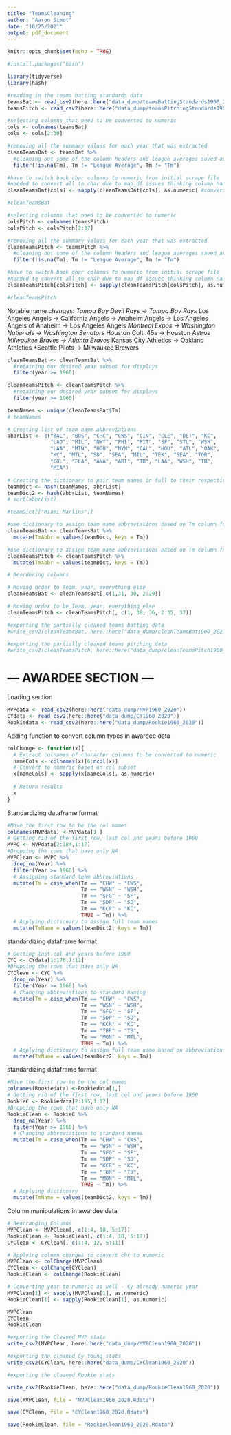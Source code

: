 ```yaml
---
title: "TeamsCleaning"
author: "Aaron Simot"
date: "10/25/2021"
output: pdf_document
---
```


```r
knitr::opts_chunk$set(echo = TRUE)
```

```r
#install.packages("hash")
```


```R
library(tidyverse)
library(hash)
```


```R

#reading in the teams batting standards data
teamsBat <- read_csv2(here::here("data_dump/teamsBattingStandards1900_2020"))
teamsPitch <- read_csv2(here::here("data_dump/teamsPitchingStandards1900_2020"))

```



```R

#selecting columns that need to be converted to numeric
cols <- colnames(teamsBat)
cols <- cols[2:30]

#removing all the summary values for each year that was extracted
cleanTeamsBat <- teamsBat %>%
  #cleaning out some of the column headers and league averages saved as team data
  filter(!is.na(Tm), Tm != "League Average", Tm != "Tm")

#have to switch back char columns to numeric from initial scrape file
#needed to convert all to char due to map_df issues thinking column names were datapoints
cleanTeamsBat[cols] <- sapply(cleanTeamsBat[cols], as.numeric) #converting numeric cols back to numeric

#cleanTeamsBat

```



```R
#selecting columns that need to be converted to numeric
colsPitch <- colnames(teamsPitch)
colsPitch <- colsPitch[2:37]

#removing all the summary values for each year that was extracted
cleanTeamsPitch <- teamsPitch %>%
  #cleaning out some of the column headers and league averages saved as team data
  filter(!is.na(Tm), Tm != "League Average", Tm != "Tm")

#have to switch back char columns to numeric from initial scrape file
#needed to convert all to char due to map_df issues thinking column names were datapoints
cleanTeamsPitch[colsPitch] <- sapply(cleanTeamsPitch[colsPitch], as.numeric) #converting numeric cols back to numeric

#cleanTeamsPitch

```

Notable name changes:
  *Tampa Bay Devil Rays -> Tampa Bay Rays
  *Los Angeles Angels -> California Angels -> Anaheim Angels -> Los Angeles Angels of Anaheim -> Los Angeles Angels
  *Montreal Expos -> Washington Nationals -> Washington Senators
  *Houston Colt .45s -> Houston Astros
  *Milwaukee Braves -> Atlanta Braves
  *Kansas City Athletics -> Oakland Athletics
  *Seattle Pilots -> Milwaukee Brewers

```r

cleanTeamsBat <- cleanTeamsBat %>%
  #retaining our desired year subset for displays
  filter(year >= 1960)

cleanTeamsPitch <- cleanTeamsPitch %>%
  #retaining our desired year subset for displays
  filter(year >= 1960)

teamNames <- unique(cleanTeamsBat$Tm)
# teamNames
```



```r

# Creating list of team name abbreviations
abbrList <- c("BAL", "BOS", "CHC", "CWS", "CIN", "CLE", "DET", "KC",
              "LAD", "MIL", "NYY", "PHI", "PIT", "SF", "STL", "WSH",
              "LAA", "MIN", "HOU", "NYM", "CAL", "HOU", "ATL", "OAK", 
              "KC", "MTL", "SD", "SEA", "MIL", "TEX", "SEA", "TOR", 
              "COL", "FLA", "ANA", "ARI", "TB", "LAA", "WSH", "TB", 
              "MIA")

# Creating the dictionary to pair team names in full to their respective abbreviations
teamDict <- hash(teamNames, abbrList)
teamDict2 <- hash(abbrList, teamNames)
# sort(abbrList)

```

```r

#teamDict[["Miami Marlins"]]

#use dictionary to assign team name abbreviations based on Tm column for Bat table
cleanTeamsBat <- cleanTeamsBat %>%
  mutate(TmAbbr = values(teamDict, keys = Tm))

#use dictionary to assign team name abbreviations based on Tm column for Pitch table
cleanTeamsPitch <- cleanTeamsPitch %>%
  mutate(TmAbbr = values(teamDict, keys = Tm))

```



```r
# Reordering columns

# Moving order to Team, year, everything else
cleanTeamsBat <- cleanTeamsBat[,c(1,31, 30, 2:29)]

# Moving order to be Team, year, everything else
cleanTeamsPitch <- cleanTeamsPitch[, c(1, 38, 36, 2:35, 37)]

```



```R
#exporting the partially cleaned teams batting data
#write_csv2(cleanTeamsBat, here::here("data_dump/cleanTeamsBat1900_2020"))

#exporting the partially cleaned teams pitching data
#write_csv2(cleanTeamsPitch, here::here("data_dump/cleanTeamsPitch1900_2020"))
```


# --- AWARDEE SECTION --- #

Loading section
```r
MVPdata <- read_csv2(here::here("data_dump/MVP1960_2020"))
CYdata <- read_csv2(here::here("data_dump/CY1960_2020"))
Rookiedata <- read_csv2(here::here("data_dump/Rookie1960_2020"))
```

Adding function to convert column types in awardee data
```r
colChange <- function(x){
  # Extract colnames of character columns to be converted to numeric
  nameCols <- colnames(x)[6:ncol(x)]
  # Convert to numeric based on col subset
  x[nameCols] <- sapply(x[nameCols], as.numeric)
  
  # Return results
  x
}
```


Standardizing dataframe format
```r
#Move the first row to be the col names
colnames(MVPdata) <-MVPdata[1,]
# Getting rid of the first row, last col and years before 1960
MVPC <- MVPdata[2:184,1:17]
#Dropping the rows that have only NA
MVPClean <- MVPC %>% 
  drop_na(Year) %>%
  filter(Year >= 1960) %>%
  # Assigning standard team abbreviations
  mutate(Tm = case_when(Tm == "CHW" ~ "CWS", 
                        Tm == "WSN" ~ "WSH", 
                        Tm == "SFG" ~ "SF",
                        Tm == "SDP" ~ "SD", 
                        Tm == "KCR" ~ "KC",
                        TRUE ~ Tm)) %>%
  # Applying dictionary to assign full team names
  mutate(TmName = values(teamDict2, keys = Tm))

```


standardizing dataframe format
```r
# Getting last col and years before 1960
CYC <- CYdata[1:176,1:11]
#Dropping the rows that have only NA
CYClean <- CYC %>% 
  drop_na(Year) %>%
  filter(Year >= 1960) %>%
  # Changing abbreviations to standard naming
  mutate(Tm = case_when(Tm == "CHW" ~ "CWS", 
                        Tm == "WSN" ~ "WSH", 
                        Tm == "SFG" ~ "SF",
                        Tm == "SDP" ~ "SD", 
                        Tm == "KCR" ~ "KC",
                        Tm == "TBR" ~ "TB", 
                        Tm == "MON" ~ "MTL",
                        TRUE ~ Tm)) %>%
  # Applying dictionary to assign full team name based on abbreviations
  mutate(TmName = values(teamDict2, keys = Tm))

```


standardizing dataframe format
```r
#Move the first row to be the col names
colnames(Rookiedata) <-Rookiedata[1,]
# Getting rid of the first row, last col and years before 1960
RookieC <- Rookiedata[2:185,1:17]
#Dropping the rows that have only NA
RookieClean <- RookieC %>% 
  drop_na(Year) %>%
  filter(Year >= 1960) %>%
  # Changing abbreviations to standard names
  mutate(Tm = case_when(Tm == "CHW" ~ "CWS", 
                        Tm == "WSN" ~ "WSH", 
                        Tm == "SFG" ~ "SF",
                        Tm == "SDP" ~ "SD", 
                        Tm == "KCR" ~ "KC",
                        Tm == "TBR" ~ "TB", 
                        Tm == "MON" ~ "MTL",
                        TRUE ~ Tm)) %>%
  # Applying dictionary
  mutate(TmName = values(teamDict2, keys = Tm))
```


Column manipulations in awardee data
```r
# Rearranging Columns
MVPClean <- MVPClean[, c(1:4, 18, 5:17)]
RookieClean <- RookieClean[, c(1:4, 18, 5:17)]
CYClean <- CYClean[, c(1:4, 12, 5:11)]

# Applying column changes to convert chr to numeric
MVPClean <- colChange(MVPClean)
CYClean <- colChange(CYClean)
RookieClean <- colChange(RookieClean)

# Converting year to numeric as well - Cy already numeric year
MVPClean[1] <- sapply(MVPClean[1], as.numeric)
RookieClean[1] <- sapply(RookieClean[1], as.numeric)

MVPClean
CYClean
RookieClean

```



```r
#exporting the Cleaned MVP stats
write_csv2(MVPClean, here::here("data_dump/MVPClean1960_2020"))

#exporting the cleaned Cy Young stats
write_csv2(CYClean, here::here("data_dump/CYClean1960_2020"))

#exporting the cleaned Rookie stats

write_csv2(RookieClean, here::here("data_dump/RookieClean1960_2020"))

```

```r
save(MVPClean, file = "MVPClean1960_2020.Rdata")

save(CYClean, file = "CYClean1960_2020.Rdata")

save(RookieClean, file = "RookieClean1960_2020.Rdata")
```

